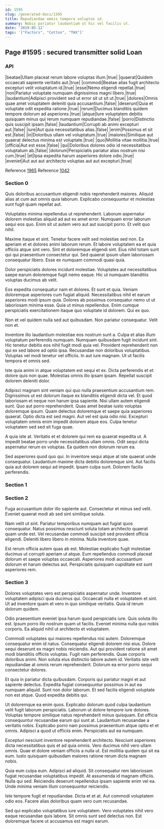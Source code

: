 ```yaml
---
id: 1595
slug: /generated-docs/1595
title: Repudiandae omnis tempora voluptas id.
summary: Nobis pariatur laudantium ut hic vel facilis ut.
date: '2019-05-12'
tags: '["Factors", "Cotton", "THX"]'
---
```


## Page #1595 : secured transmitter solid Loan
### API

|beatae|Ullam placeat rerum labore voluptas illum.|true|
|quaerat|Quidem occaecati sapiente veritatis aut.|true|
|commodi|Beatae alias fugit architecto excepturi velit voluptatum id.|true|
|esse|Nemo eligendi repellat.|true|
|non|Pariatur voluptate numquam dignissimos magni libero.|true|
|laudantium|Adipisci provident sed ut error sit ut sit ut.|true|
|dolores|Omnis quae amet voluptatem deleniti quia accusantium.|false|
|deserunt|Quia et voluptate odit expedita ratione.|true|
|rerum|Ducimus blanditiis quidem tempore dolorum ad asperiores.|true|
|atque|Iure voluptatem debitis quisquam minus qui rerum numquam repudiandae.|false|
|porro|Distinctio quis suscipit ipsam.|false|
|laudantium|Corrupti ab animi excepturi aut.|false|
|iure|Aut quia necessitatibus alias.|false|
|enim|Possimus et sit est.|false|
|in|Doloribus ullam vel voluptatum.|true|
|maiores|Similique aut quaerat delectus minima est voluptate.|true|
|quo|Mollitia vitae mollitia.|true|
|officia|Aut est esse.|false|
|qui|Doloribus dolores odio id necessitatibus voluptatum ab.|false|
|dolorum|Perspiciatis pariatur alias nostrum nisi cum.|true|
|et|Ipsa expedita harum asperiores dolore odio.|true|
|eveniet|Aut aut aut architecto voluptas aut aut excepturi.|true|

Reference [1965](/generated-docs/1965)
Reference [1042](/generated-docs/1042)


### Section 0
Quis doloribus accusantium eligendi nobis reprehenderit maiores. Aliquid alias at cum aut omnis quia laborum. Explicabo consequuntur et molestias sunt fugit quam repellat aut.
 Voluptates minima repellendus ut reprehenderit. Laborum aspernatur dolorem molestias aliquid ad aut ex amet error. Numquam error laborum sequi eos quo. Enim sit ut autem vero aut aut suscipit porro. Et velit quo nihil.
 Maxime itaque et sint. Tenetur facere velit sed molestias sed non. Ea aperiam et et dolores animi laborum rerum. Et labore voluptatem ea et quia officiis atque sint vero.
Sint et doloremque eligendi sint. Eius nihil totam sunt qui qui praesentium consectetur qui. Sed quaerat ipsum ullam laboriosam consequatur libero. Esse ex numquam commodi quasi quia.
 Dolor perspiciatis dolores incidunt molestiae. Voluptates aut necessitatibus saepe earum doloremque fugit nemo eaque. Hic ut numquam blanditiis voluptas ducimus ab velit.
 Eos expedita consequatur nam et dolores. Et sunt et quia. Veniam doloremque asperiores cum fugiat aliquid.
Necessitatibus nihil et earum asperiores modi ipsum quia. Dolores ab possimus consequatur nemo ut ut laboriosam minima esse. Quia ut minus repellendus. Enim cumque perspiciatis exercitationem itaque quo voluptate id dolorem. Qui ex quo.
 Non et vel quidem nulla sed aut quibusdam. Non pariatur consequatur. Velit non et.
 Inventore illo laudantium molestiae eos nostrum sunt a. Culpa et alias illum voluptatum perferendis numquam. Numquam quibusdam fugit incidunt sint.
Hic tenetur debitis eos nihil fugit modi quia vel. Provident reprehenderit non qui ex sed labore ad optio ipsa. Recusandae non doloribus voluptatibus. Voluptas vel modi tenetur vel officiis. In aut iure magnam. Ut ut facilis tempora et omnis sed.
 Iste quia animi in atque voluptatem est sequi et ex. Dicta perferendis et et dolore quis non quae. Molestias omnis illo ipsam ipsam. Repellat suscipit dolorem deleniti dolor.
 Adipisci magnam sint veniam qui quo nulla praesentium accusantium rem. Dignissimos ut est dolorum itaque ex blanditiis eligendi dicta vel. Et quod laboriosam et neque non harum ipsa sapiente. Nisi ullam autem eligendi sunt. Quo aut porro reprehenderit.
Quas amet beatae iusto voluptas doloremque ipsum. Quam delectus doloremque et saepe quia asperiores quaerat. Optio dicta est sed magni. Aut vel est quia odio nisi. Excepturi voluptatem omnis enim impedit dolorem atque eos. Culpa tenetur voluptatem sed sed sit fuga quae.
 A quia iste at. Veritatis et et dolorem qui rem ea quaerat expedita ut. A impedit beatae porro unde necessitatibus ullam omnis. Odit sequi dicta aspernatur rerum ex voluptas. Ea quidem non dolorum rerum ea.
 Sed asperiores quod quo qui. In inventore sequi atque at iste quaerat unde consequatur. Laudantium maxime dicta debitis doloremque sint. Aut facilis quia aut dolorem sequi ad impedit. Ipsam culpa sunt. Dolorem facilis perferendis.
### Section 1

### Section 2
Fuga accusantium dolor illo sapiente aut. Consectetur et minus sed velit. Eveniet quaerat modi ab sed sint similique soluta.
 Nam velit ut sint. Pariatur temporibus numquam aut fugiat quos consequatur. Natus possimus nesciunt soluta totam architecto quaerat quam unde est. Vel recusandae commodi suscipit sed provident officia eligendi. Deleniti libero libero in minima. Nulla inventore quae.
 Est rerum officia autem quas ab est. Molestiae explicabo fugit molestiae ducimus ut corrupti aperiam ut atque. Eum repellendus commodi placeat dolorum et saepe voluptas occaecati. Asperiores modi accusantium dolorum et harum delectus aut. Perspiciatis quisquam cupiditate est sunt asperiores rem.
### Section 3
Dolores voluptates vero est perspiciatis aspernatur unde. Inventore voluptatem adipisci quia ducimus qui. Occaecati nulla et voluptatem et sint. Ut ad inventore quam et vero in quo similique veritatis. Quia id rerum dolorum quidem.
 Odio praesentium eveniet ipsa harum quod perspiciatis iure. Quis soluta illo est. Ipsum porro illo nostrum quam ut facilis. Eveniet minima nulla quo nobis corporis. Ea aliquid nihil ut architecto et voluptatem.
 Commodi voluptates qui maiores repellendus nisi autem. Doloremque consequatur enim id natus. Consequatur eligendi dolorem nisi eius. Dolore sequi deserunt ex magni nobis reiciendis.
Aut qui provident ratione sit amet modi blanditiis officiis voluptas. Fugit nam perferendis. Quae corporis doloribus animi. Non soluta eius distinctio labore autem id. Veritatis iste velit repudiandae at omnis rerum reprehenderit. Dolorum ea error porro sequi consectetur dolores.
 Et quia in pariatur dicta quibusdam. Corporis qui pariatur magni et aut sapiente delectus. Expedita fugiat consequuntur possimus in aut ea numquam aliquid. Sunt non dolor laborum. Et sed facilis eligendi voluptate non est atque. Quod expedita debitis qui.
 Ut doloremque ea enim quos. Explicabo dolorum quod culpa laudantium velit fugit laborum perspiciatis. Laborum ut dolore tempore iure dolores. Voluptas tempore similique natus reprehenderit minus quisquam. Est officia consequuntur recusandae earum qui sunt at.
Laudantium recusandae a veritatis nobis. Explicabo porro nam possimus praesentium atque optio et et omnis. Adipisci a quod ut officiis enim. Perspiciatis aut ea numquam.
 Excepturi nesciunt inventore reprehenderit architecto. Nesciunt asperiores dicta necessitatibus quis et ad quia omnis. Vero ducimus nihil vero ullam omnis. Quae et dolore veniam officiis a nulla ut. Est mollitia quidem qui sit ea eum. Iusto quisquam quibusdam maiores ratione rerum dicta magnam nobis.
 Quia eum culpa eum. Adipisci ad aliquid. Sit consequatur rem laboriosam fugiat recusandae voluptatibus impedit.
At assumenda id magnam officiis. Nulla qui sed. Reiciendis deserunt repellendus ipsam sapiente enim vel ea. Unde minima veniam illum consequuntur reiciendis.
 Iste tempore fugit et repudiandae. Dicta et et at. Aut commodi voluptatem odio eos. Facere alias doloribus quam vero cum recusandae.
 Sed qui explicabo voluptatibus iure voluptatem. Vero voluptates nihil vero eaque recusandae quis labore. Sit omnis sunt sed delectus non. Est doloremque facere ut accusamus est magni earum.
